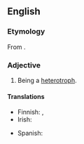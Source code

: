 ==English==

===Etymology===
From {{af|en|hetero-|-trophic}}.

===Adjective===
{{en-adj|-}}

# Being a [[heterotroph]].

====Translations====
{{trans-top|being a heterotroph}}
* Finnish: {{t|fi|toisenvarainen}}, {{t|fi|heterotrofinen}}
* Irish: {{t|ga|heitreatrófach}}
{{trans-mid}}
* Spanish: {{t+|es|heterótrofo}}
{{trans-bottom}}